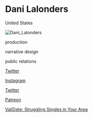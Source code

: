 # Dani Lalonders

<Location>

United States

</Location>

![Dani_Lalonders](./directory_images/Dani_Lalonders_v1.webp)

<Skills>

production

narrative design

public relations

</Skills>

<Personal>

[Twitter](https://twitter.com/danulmao)

[Instagram](https://www.instagram.com/dani.lmao/)

</Personal>

<Business>

[Twitter](https://twitter.com/ValidateGame)

[Patreon](https://www.patreon.com/validategame)

</Business>



<Games>

[ValiDate: Struggling Singles in Your Area](https://validategame.com/)

</Games>
